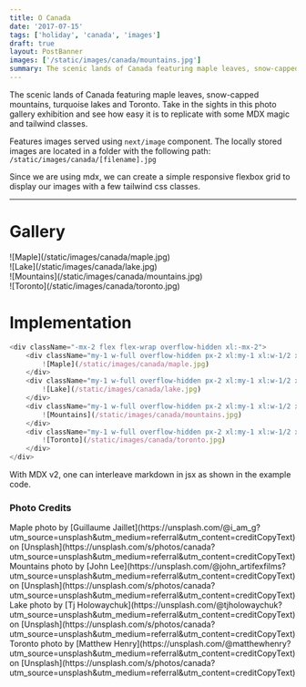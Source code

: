 ```yaml
---
title: O Canada
date: '2017-07-15'
tags: ['holiday', 'canada', 'images']
draft: true
layout: PostBanner
images: ['/static/images/canada/mountains.jpg']
summary: The scenic lands of Canada featuring maple leaves, snow-capped mountains, turquoise lakes and Toronto. Take in the sights in this photo gallery exhibition and see how easy it is to replicate with some MDX magic and tailwind classes.
---
```


The scenic lands of Canada featuring maple leaves, snow-capped mountains, turquoise lakes and Toronto. Take in the sights in this photo gallery exhibition and see how easy it is to replicate with some MDX magic and tailwind classes.

Features images served using `next/image` component. The locally stored images are located in a folder with the following path: `/static/images/canada/[filename].jpg`

Since we are using mdx, we can create a simple responsive flexbox grid to display our images with a few tailwind css classes.

---

# Gallery

<div className="-mx-2 flex flex-wrap overflow-hidden xl:-mx-2">
    <div className="my-1 w-full overflow-hidden px-2 xl:my-1 xl:w-1/2 xl:px-2">
        ![Maple](/static/images/canada/maple.jpg)
    </div>
    <div className="my-1 w-full overflow-hidden px-2 xl:my-1 xl:w-1/2 xl:px-2">
        ![Lake](/static/images/canada/lake.jpg)
    </div>
    <div className="my-1 w-full overflow-hidden px-2 xl:my-1 xl:w-1/2 xl:px-2">
        ![Mountains](/static/images/canada/mountains.jpg)
    </div>
    <div className="my-1 w-full overflow-hidden px-2 xl:my-1 xl:w-1/2 xl:px-2">
        ![Toronto](/static/images/canada/toronto.jpg)
    </div>
</div>

# Implementation

```js
<div className="-mx-2 flex flex-wrap overflow-hidden xl:-mx-2">
    <div className="my-1 w-full overflow-hidden px-2 xl:my-1 xl:w-1/2 xl:px-2">
        ![Maple](/static/images/canada/maple.jpg)
    </div>
    <div className="my-1 w-full overflow-hidden px-2 xl:my-1 xl:w-1/2 xl:px-2">
        ![Lake](/static/images/canada/lake.jpg)
    </div>
    <div className="my-1 w-full overflow-hidden px-2 xl:my-1 xl:w-1/2 xl:px-2">
        ![Mountains](/static/images/canada/mountains.jpg)
    </div>
    <div className="my-1 w-full overflow-hidden px-2 xl:my-1 xl:w-1/2 xl:px-2">
        ![Toronto](/static/images/canada/toronto.jpg)
    </div>
</div>
```

With MDX v2, one can interleave markdown in jsx as shown in the example code.

### Photo Credits

<div>
    Maple photo by [Guillaume
    Jaillet](https://unsplash.com/@i_am_g?utm_source=unsplash&amp;utm_medium=referral&amp;utm_content=creditCopyText)
    on
    [Unsplash](https://unsplash.com/s/photos/canada?utm_source=unsplash&amp;utm_medium=referral&amp;utm_content=creditCopyText)
</div>
<div>
    Mountains photo by [John
    Lee](https://unsplash.com/@john_artifexfilms?utm_source=unsplash&amp;utm_medium=referral&amp;utm_content=creditCopyText)
    on
    [Unsplash](https://unsplash.com/s/photos/canada?utm_source=unsplash&amp;utm_medium=referral&amp;utm_content=creditCopyText)
</div>
<div>
    Lake photo by [Tj
    Holowaychuk](https://unsplash.com/@tjholowaychuk?utm_source=unsplash&amp;utm_medium=referral&amp;utm_content=creditCopyText)
    on
    [Unsplash](https://unsplash.com/s/photos/canada?utm_source=unsplash&amp;utm_medium=referral&amp;utm_content=creditCopyText)
</div>
<div>
    Toronto photo by [Matthew
    Henry](https://unsplash.com/@matthewhenry?utm_source=unsplash&amp;utm_medium=referral&amp;utm_content=creditCopyText)
    on
    [Unsplash](https://unsplash.com/s/photos/canada?utm_source=unsplash&amp;utm_medium=referral&amp;utm_content=creditCopyText)
</div>
